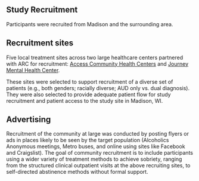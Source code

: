 ## Study Recruitment {.unnumbered}

Participants were recruited from Madison and the surrounding area.

## Recruitment sites

Five local treatment sites across two large healthcare centers partnered with ARC for recruitment: <a href="https://accesscommunityhealthcenters.org/">Access Community Health Centers</a> and <a href="https://www.journeymhc.org/">Journey Mental Health Center</a>.

These sites were selected to support recruitment of a diverse set of patients (e.g., both genders; racially diverse; AUD only vs. dual diagnosis). They were also selected to provide adequate patient flow for study recruitment and patient access to the study site in Madison, WI. 


## Advertising

Recruitment of the community at large was conducted by posting flyers or ads in places likely to be seen by the target population (Alcoholics Anonymous meetings, Metro buses, and online using sites like Facebook and Craigslist). The goal of community recruitment is to include participants using a wider variety of treatment methods to achieve sobriety, ranging from the structured clinical outpatient visits at the above recruiting sites, to self-directed abstinence methods without formal support.
